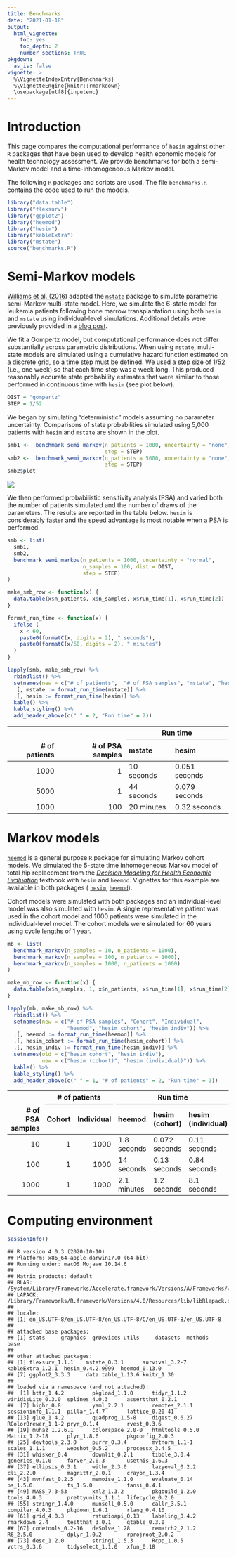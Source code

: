 ```yaml
---
title: Benchmarks
date: "2021-01-18"
output: 
  html_vignette:
    toc: yes
    toc_depth: 2
    number_sections: TRUE
pkgdown: 
  as_is: false
vignette: >
  %\VignetteIndexEntry{Benchmarks}
  %\VignetteEngine{knitr::rmarkdown}
  \usepackage[utf8]{inputenc}
---
```




# Introduction
This page compares the computational performance of `hesim` against other `R` packages that have been used to develop health economic models for health technology assessment. We provide benchmarks for both a semi-Markov model and a time-inhomogeneous Markov model. 

The following `R` packages and scripts are used. The file `benchmarks.R` contains the code used to run the models.


```r
library("data.table")
library("flexsurv")
library("ggplot2")
library("heemod")
library("hesim")
library("kableExtra")
library("mstate")
source("benchmarks.R")
```

# Semi-Markov models
[Williams et al. (2016)](https://doi.org/10.1177/0272989X16651869) adapted the [`mstate`](https://www.jstatsoft.org/article/view/v038i07) package to simulate parametric semi-Markov multi-state model. Here, we simulate the 6-state model for leukemia patients following bone marrow transplantation using both `hesim` and `mstate` using individual-level simulations. Additional details were previously provided in a [blog post](https://devinincerti.com/2019/01/01/sim-mstate.html).

We fit a Gompertz model, but computational performance does not differ substantially across parametric distributions. When using `mstate`, multi-state models are simulated using a cumulative hazard function estimated on a discrete grid, so a time step must be defined. We used a step size of 1/52 (i.e., one week) so that each time step was a week long. This produced reasonably accurate state probability estimates that were similar to those performed in continuous time with `hesim` (see plot below).


```r
DIST = "gompertz"
STEP = 1/52
```

We began by simulating "deterministic" models assuming no parameter uncertainty. Comparisons of state probabilities simulated using 5,000 patients with `hesim` and `mstate` are shown in the plot.


```r
smb1 <-  benchmark_semi_markov(n_patients = 1000, uncertainty = "none", dist = DIST,
                               step = STEP)
smb2 <-  benchmark_semi_markov(n_patients = 5000, uncertainty = "none", dist = DIST,
                               step = STEP)
smb2$plot
```

![](benchmarks_figs/SemiMarkov-1.png)

We then performed probabilistic sensitivity analysis (PSA) and varied both the number of patients simulated and the number of draws of the parameters. The results are reported in the table below. `hesim` is considerably faster and the speed advantage is most notable when a PSA is performed.


```r
smb <- list(
  smb1,
  smb2,
  benchmark_semi_markov(n_patients = 1000, uncertainty = "normal", 
                        n_samples = 100, dist = DIST,
                        step = STEP)
)
```


```r
make_smb_row <- function(x) {
  data.table(x$n_patients, x$n_samples, x$run_time[1], x$run_time[2])
}

format_run_time <- function(x) {
  ifelse (
    x < 60,
    paste0(formatC(x, digits = 2), " seconds"),
    paste0(formatC(x/60, digits = 2), " minutes")
  )
}

lapply(smb, make_smb_row) %>%
  rbindlist() %>%
  setnames(new = c("# of patients",  "# of PSA samples", "mstate", "hesim")) %>%
  .[, mstate := format_run_time(mstate)] %>%
  .[, hesim := format_run_time(hesim)] %>%
  kable() %>%
  kable_styling() %>%
  add_header_above(c(" " = 2, "Run time" = 2)) 
```

<table class="table" style="margin-left: auto; margin-right: auto;">
 <thead>
<tr>
<th style="empty-cells: hide;border-bottom:hidden;" colspan="2"></th>
<th style="border-bottom:hidden;padding-bottom:0; padding-left:3px;padding-right:3px;text-align: center; " colspan="2"><div style="border-bottom: 1px solid #ddd; padding-bottom: 5px; ">Run time</div></th>
</tr>
  <tr>
   <th style="text-align:right;"> # of patients </th>
   <th style="text-align:right;"> # of PSA samples </th>
   <th style="text-align:left;"> mstate </th>
   <th style="text-align:left;"> hesim </th>
  </tr>
 </thead>
<tbody>
  <tr>
   <td style="text-align:right;"> 1000 </td>
   <td style="text-align:right;"> 1 </td>
   <td style="text-align:left;"> 10 seconds </td>
   <td style="text-align:left;"> 0.051 seconds </td>
  </tr>
  <tr>
   <td style="text-align:right;"> 5000 </td>
   <td style="text-align:right;"> 1 </td>
   <td style="text-align:left;"> 44 seconds </td>
   <td style="text-align:left;"> 0.079 seconds </td>
  </tr>
  <tr>
   <td style="text-align:right;"> 1000 </td>
   <td style="text-align:right;"> 100 </td>
   <td style="text-align:left;"> 20 minutes </td>
   <td style="text-align:left;"> 0.32 seconds </td>
  </tr>
</tbody>
</table>

# Markov models
[`heemod`](https://cran.r-project.org/web/packages/heemod/index.html) is a general purpose `R` package for simulating Markov cohort models. We simulated the 5-state time inhomogeneous Markov model of total hip replacement from the [*Decision Modeling for Health Economic Evaluation*](https://www.herc.ox.ac.uk/downloads/decision-modelling-for-health-economic-evaluation) textbook with `hesim` and `heemod`. Vignettes for this example are available in both packages ( [`hesim`](https://hesim-dev.github.io/hesim/articles/markov-inhomogeneous-cohort.html), [`heemod`](https://cran.r-project.org/web/packages/heemod/vignettes/d_non_homogeneous.html)).

Cohort models were simulated with both packages and an individual-level model was also simulated with `hesim`. A single representative patient was used in the cohort model and 1000 patients were simulated in the individual-level model. The cohort models were simulated for 60 years using cycle lengths of 1 year.


```r
mb <- list(
  benchmark_markov(n_samples = 10, n_patients = 1000),
  benchmark_markov(n_samples = 100, n_patients = 1000),
  benchmark_markov(n_samples = 1000, n_patients = 1000)
)
```


```r
make_mb_row <- function(x) {
  data.table(x$n_samples, 1, x$n_patients, x$run_time[1], x$run_time[2], x$run_time[3])
}

lapply(mb, make_mb_row) %>%
  rbindlist() %>%
  setnames(new = c("# of PSA samples", "Cohort", "Individual", 
                   "heemod", "hesim_cohort", "hesim_indiv")) %>%
  .[, heemod := format_run_time(heemod)] %>%
  .[, hesim_cohort := format_run_time(hesim_cohort)] %>%
  .[, hesim_indiv := format_run_time(hesim_indiv)] %>%
  setnames(old = c("hesim_cohort", "hesim_indiv"),
           new = c("hesim (cohort)", "hesim (individual)")) %>%
  kable() %>%
  kable_styling() %>%
  add_header_above(c(" " = 1, "# of patients" = 2, "Run time" = 3)) 
```

<table class="table" style="margin-left: auto; margin-right: auto;">
 <thead>
<tr>
<th style="empty-cells: hide;border-bottom:hidden;" colspan="1"></th>
<th style="border-bottom:hidden;padding-bottom:0; padding-left:3px;padding-right:3px;text-align: center; " colspan="2"><div style="border-bottom: 1px solid #ddd; padding-bottom: 5px; "># of patients</div></th>
<th style="border-bottom:hidden;padding-bottom:0; padding-left:3px;padding-right:3px;text-align: center; " colspan="3"><div style="border-bottom: 1px solid #ddd; padding-bottom: 5px; ">Run time</div></th>
</tr>
  <tr>
   <th style="text-align:right;"> # of PSA samples </th>
   <th style="text-align:right;"> Cohort </th>
   <th style="text-align:right;"> Individual </th>
   <th style="text-align:left;"> heemod </th>
   <th style="text-align:left;"> hesim (cohort) </th>
   <th style="text-align:left;"> hesim (individual) </th>
  </tr>
 </thead>
<tbody>
  <tr>
   <td style="text-align:right;"> 10 </td>
   <td style="text-align:right;"> 1 </td>
   <td style="text-align:right;"> 1000 </td>
   <td style="text-align:left;"> 1.8 seconds </td>
   <td style="text-align:left;"> 0.072 seconds </td>
   <td style="text-align:left;"> 0.11 seconds </td>
  </tr>
  <tr>
   <td style="text-align:right;"> 100 </td>
   <td style="text-align:right;"> 1 </td>
   <td style="text-align:right;"> 1000 </td>
   <td style="text-align:left;"> 14 seconds </td>
   <td style="text-align:left;"> 0.13 seconds </td>
   <td style="text-align:left;"> 0.84 seconds </td>
  </tr>
  <tr>
   <td style="text-align:right;"> 1000 </td>
   <td style="text-align:right;"> 1 </td>
   <td style="text-align:right;"> 1000 </td>
   <td style="text-align:left;"> 2.1 minutes </td>
   <td style="text-align:left;"> 1.2 seconds </td>
   <td style="text-align:left;"> 8.1 seconds </td>
  </tr>
</tbody>
</table>

# Computing environment

```r
sessionInfo()
```

```
## R version 4.0.3 (2020-10-10)
## Platform: x86_64-apple-darwin17.0 (64-bit)
## Running under: macOS Mojave 10.14.6
## 
## Matrix products: default
## BLAS:   /System/Library/Frameworks/Accelerate.framework/Versions/A/Frameworks/vecLib.framework/Versions/A/libBLAS.dylib
## LAPACK: /Library/Frameworks/R.framework/Versions/4.0/Resources/lib/libRlapack.dylib
## 
## locale:
## [1] en_US.UTF-8/en_US.UTF-8/en_US.UTF-8/C/en_US.UTF-8/en_US.UTF-8
## 
## attached base packages:
## [1] stats     graphics  grDevices utils     datasets  methods   base     
## 
## other attached packages:
## [1] flexsurv_1.1.1    mstate_0.3.1      survival_3.2-7    kableExtra_1.2.1  hesim_0.4.2.9999  heemod_0.13.0    
## [7] ggplot2_3.3.3     data.table_1.13.6 knitr_1.30       
## 
## loaded via a namespace (and not attached):
##  [1] httr_1.4.2         pkgload_1.1.0      tidyr_1.1.2        viridisLite_0.3.0  splines_4.0.3      assertthat_0.2.1  
##  [7] highr_0.8          yaml_2.2.1         remotes_2.1.1      sessioninfo_1.1.1  pillar_1.4.7       lattice_0.20-41   
## [13] glue_1.4.2         quadprog_1.5-8     digest_0.6.27      RColorBrewer_1.1-2 pryr_0.1.4         rvest_0.3.6       
## [19] muhaz_1.2.6.1      colorspace_2.0-0   htmltools_0.5.0    Matrix_1.2-18      plyr_1.8.6         pkgconfig_2.0.3   
## [25] devtools_2.3.0     purrr_0.3.4        mvtnorm_1.1-1      scales_1.1.1       webshot_0.5.2      processx_3.4.5    
## [31] whisker_0.4        downlit_0.2.1      tibble_3.0.4       generics_0.1.0     farver_2.0.3       usethis_1.6.3     
## [37] ellipsis_0.3.1     withr_2.3.0        lazyeval_0.2.2     cli_2.2.0          magrittr_2.0.1     crayon_1.3.4      
## [43] mvnfast_0.2.5      memoise_1.1.0      evaluate_0.14      ps_1.5.0           fs_1.5.0           fansi_0.4.1       
## [49] MASS_7.3-53        xml2_1.3.2         pkgbuild_1.2.0     tools_4.0.3        prettyunits_1.1.1  lifecycle_0.2.0   
## [55] stringr_1.4.0      munsell_0.5.0      callr_3.5.1        compiler_4.0.3     pkgdown_1.6.1      rlang_0.4.10      
## [61] grid_4.0.3         rstudioapi_0.13    labeling_0.4.2     rmarkdown_2.4      testthat_3.0.1     gtable_0.3.0      
## [67] codetools_0.2-16   deSolve_1.28       rematch2_2.1.2     R6_2.5.0           dplyr_1.0.2        rprojroot_2.0.2   
## [73] desc_1.2.0         stringi_1.5.3      Rcpp_1.0.5         vctrs_0.3.6        tidyselect_1.1.0   xfun_0.18
```

